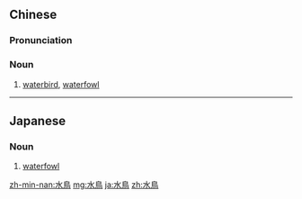 {{also|水鸟}}
==Chinese==
{{zh-forms|s=水鸟}}

===Pronunciation===
{{zh-pron
|m=shuǐniǎo,er=y
|c=seoi2 niu5
|mn=chúi-chiáu
|cat=n
}}

===Noun===
{{zh-noun}}

# [[waterbird]], [[waterfowl]]

----

==Japanese==
{{ja-kanjitab|すい|ちょう|yomi=on}}

===Noun===
{{ja-noun|すいちょう}}

# [[waterfowl]]

[[zh-min-nan:水鳥]]
[[mg:水鳥]]
[[ja:水鳥]]
[[zh:水鳥]]